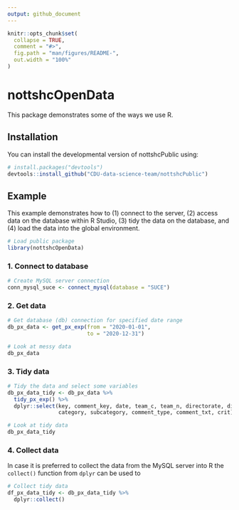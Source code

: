 ```yaml
---
output: github_document
---
```


<!-- README.md is generated from README.Rmd. Please edit that file -->

```r
knitr::opts_chunk$set(
  collapse = TRUE,
  comment = "#>",
  fig.path = "man/figures/README-",
  out.width = "100%"
)
```

# nottshcOpenData

<!-- badges: start -->
<!-- badges: end -->

This package demonstrates some of the ways we use R.

## Installation

You can install the developmental version of nottshcPublic using:

``` r
# install.packages("devtools")
devtools::install_github("CDU-data-science-team/nottshcPublic")
```

## Example

This example demonstrates how to (1) connect to the server, (2) access data on the database within R Studio, (3) tidy the data on the database, and (4) load the data into the global environment.

```r
# Load public package
library(nottshcOpenData)
```

### 1. Connect to database

```r
# Create MySQL server connection
conn_mysql_suce <- connect_mysql(database = "SUCE")
```

### 2. Get data

```r
# Get database (db) connection for specified date range 
db_px_data <- get_px_exp(from = "2020-01-01",
                         to = "2020-12-31")

# Look at messy data
db_px_data
```

### 3. Tidy data

```r
# Tidy the data and select some variables 
db_px_data_tidy <- db_px_data %>% 
  tidy_px_exp() %>% 
  dplyr::select(key, comment_key, date, team_c, team_n, directorate, division,
                category, subcategory, comment_type, comment_txt, crit)

# Look at tidy data
db_px_data_tidy
```

### 4. Collect data

In case it is preferred to collect the data from the MySQL server into R the `collect()` function from `dplyr` can be used to 

```r
# Collect tidy data
df_px_data_tidy <- db_px_data_tidy %>% 
  dplyr::collect()

```

